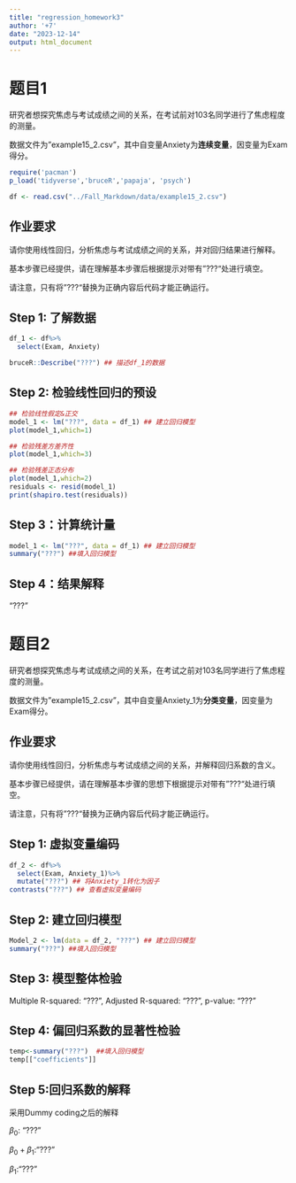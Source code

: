 ```yaml
---
title: "regression_homework3"
author: '+7'
date: "2023-12-14"
output: html_document
---
```


# 题目1

研究者想探究焦虑与考试成绩之间的关系，在考试前对103名同学进行了焦虑程度的测量。

数据文件为"example15_2.csv"，其中自变量Anxiety为**连续变量**，因变量为Exam得分。

```r
require('pacman')
p_load('tidyverse','bruceR','papaja', 'psych')
```

```r
df <- read.csv("../Fall_Markdown/data/example15_2.csv")
```

## 作业要求

请你使用线性回归，分析焦虑与考试成绩之间的关系，并对回归结果进行解释。

基本步骤已经提供，请在理解基本步骤后根据提示对带有"???"处进行填空。

请注意，只有将"???"替换为正确内容后代码才能正确运行。

## Step 1: 了解数据

```r
df_1 <- df%>%
  select(Exam, Anxiety) 

bruceR::Describe("???") ## 描述df_1的数据
```

## Step 2: 检验线性回归的预设

```r
## 检验线性假定&正交
model_1 <- lm("???", data = df_1) ## 建立回归模型
plot(model_1,which=1)

## 检验残差方差齐性
plot(model_1,which=3)

## 检验残差正态分布
plot(model_1,which=2)
residuals <- resid(model_1)
print(shapiro.test(residuals))
```

## Step 3：计算统计量

```r
model_1 <- lm("???", data = df_1) ## 建立回归模型
summary("???") ##填入回归模型
```

## Step 4：结果解释
"???"


# 题目2

研究者想探究焦虑与考试成绩之间的关系，在考试之前对103名同学进行了焦虑程度的测量。

数据文件为"example15_2.csv"，其中自变量Anxiety_1为**分类变量**，因变量为Exam得分。

## 作业要求

请你使用线性回归，分析焦虑与考试成绩之间的关系，并解释回归系数的含义。

基本步骤已经提供，请在理解基本步骤的思想下根据提示对带有"???"处进行填空。

请注意，只有将"???"替换为正确内容后代码才能正确运行。

## Step 1: 虚拟变量编码

```r
df_2 <- df%>%
  select(Exam, Anxiety_1)%>%
  mutate("???") ## 将Anxiety_1转化为因子
contrasts("???") ## 查看虚拟变量编码
```

## Step 2: 建立回归模型

```r
Model_2 <- lm(data = df_2, "???") ## 建立回归模型
summary("???") ##填入回归模型
```

## Step 3: 模型整体检验

Multiple R-squared: "???", Adjusted R-squared: "???", p-value: "???"

## Step 4: 偏回归系数的显著性检验

```r
temp<-summary("???")  ##填入回归模型
temp[["coefficients"]]
```

## Step 5:回归系数的解释

采用Dummy coding之后的解释</br>

$\beta_0$: "???"</br>

$\beta_0 + \beta_1$:"???"</br>

$\beta_1$:"???"</br>

